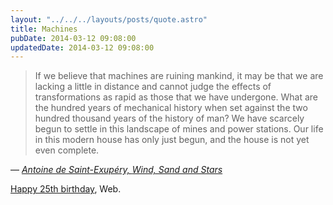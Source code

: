 ```yaml
---
layout: "../../../layouts/posts/quote.astro"
title: Machines
pubDate: 2014-03-12 09:08:00
updatedDate: 2014-03-12 09:08:00
---
```


> If we believe that machines are ruining mankind, it may be that we are lacking a little in distance and cannot judge the effects of transformations as rapid as those that we have undergone. What are the hundred years of mechanical history when set against the two hundred thousand years of the history of man? We have scarcely begun to settle in this landscape of mines and power stations. Our life in this modern house has only just begun, and the house is not yet even complete.

— <cite>[Antoine de Saint-Exupéry, _Wind, Sand and Stars_](https://www.goodreads.com/book/show/8837.Wind_Sand_and_Stars)</cite>

[Happy 25th birthday](http://www.webat25.org/), Web.
